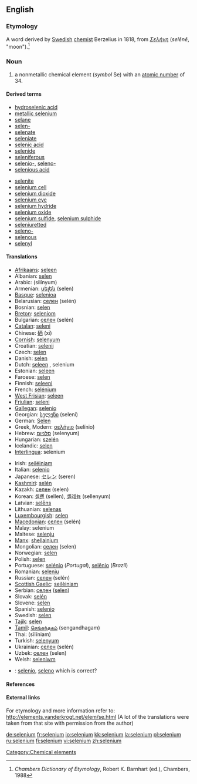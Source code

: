 ==English==

{{elements|Se|arsenic|As|bromine|Br}}

===Etymology===

A {{NL.}} word derived by [[Swedish]] [[chemist]] Berzelius in 1818, from {{Gr.}} ''[[Σελήνη]]'' (''selēnē'', "moon").<ref>''Chambers Dictionary of Etymology'', Robert K. Barnhart (ed.), Chambers, 1988</ref>

===Noun===
{{en-noun|-}}
{{wikipedia}}

# a nonmetallic chemical element (''symbol'' Se) with an [[atomic number]] of 34.

====Derived terms====
{{top2}}
* [[hydroselenic acid]]
* [[metallic selenium]]
* [[selane]]
* [[selen-]]
* [[selenate]]
* [[seleniate]]
* [[selenic acid]]
* [[selenide]]
* [[seleniferous]]
* [[selenio-]], [[seleno-]]
* [[selenious acid]]
{{mid2}}
* [[selenite]]
* [[selenium cell]]
* [[selenium dioxide]]
* [[selenium eye]]
* [[selenium hydride]]
* [[selenium oxide]]
* [[selenium sulfide]], [[selenium sulphide]]
* [[seleniuretted]]
* [[seleno-]]
* [[selenous]]
* [[selenyl]]
{{bottom}}

====Translations====
{{top}}
* [[Afrikaans]]: [[seleen]]
* Albanian: [[selen]]
* Arabic: {{Arab|[[سلينيوم]]}} (silínyum) {{m}}
* Armenian: [[սելեն]] (selen)
* [[Basque]]: [[selenioa]]
* Belarusian: [[селен]] (selén) {{m}}
* Bosnian: [[selen]]
* [[Breton]]: [[seleniom]]
* Bulgarian: [[селен]] (selén) {{m}}
* [[Catalan]]: [[seleni]]
* Chinese: [[硒]] (xī)
* [[Cornish]]: [[selenyum]]
* Croatian: [[selenij]]
* Czech: [[selen]]
* Danish: [[selen]]
* Dutch: [[seleen]] {{n}}, selenium {{n}}
* Estonian: [[seleen]]
* Faroese: [[selen]]
* Finnish: [[seleeni]]
* French: [[sélénium]] {{m}}
* [[West Frisian]]: [[seleen]]
* [[Friulian]]: [[seleni]]
* [[Gallegan]]: [[selenio]]
* Georgian: [[სელენი]] (seleni)
* German: [[Selen]] {{n}}
* Greek, Modern: [[σελήνιο]] (selínio) {{n}}
* Hebrew: [[סלניום]] (selenyum)
* Hungarian: [[szelén]]
* Icelandic: [[selen]]
* [[Interlingua]]: selenium
{{mid}}
* Irish: [[seiléiniam]]
* Italian: [[selenio]] {{m}}
* Japanese: [[セレン]] (seren)
* [[Kashmiri]]: [[selén]]
* Kazakh: [[селен]] (selen)
* Korean: [[셀렌]] (sellen), [[셀레늄]] (sellenyum)
* Latvian: [[selēns]]
* Lithuanian: [[selenas]]
* [[Luxembourgish]]: [[selen]]
* [[Macedonian]]: [[селен]] (selén) {{m}}
* Malay: selenium
* Maltese: [[selenju]]
* [[Manx]]: [[shellainium]]
* Mongolian: [[селен]] (selen)
* Norwegian: [[selen]]
* Polish: [[selen]] {{m}}
* Portuguese: [[selénio]] {{m}} (''Portugal''), [[selênio]] {{m}} (''Brazil'')
* Romanian: [[seleniu]] {{n}}
* Russian: [[селен]] (selén) {{m}}
* [[Scottish Gaelic]]: [[seilèiniam]]
* Serbian: [[селен]] ([[selen]]) {{m}}
* Slovak: [[selén]]
* Slovene: [[selen]]
* Spanish: [[selenio]] {{m}}
* Swedish: [[selen]]
* [[Tajik]]: [[selen]]
* [[Tamil]]: [[செங்கந்தகம்]] (sengandhagam)
* Thai: {{Thai|[[ซีลีเนียม]]}} (sīlīniam)
* Turkish: [[selenyum]]
* Ukrainian: [[селен]] (selén) {{m}}
* Uzbek: [[селен]] (selen)
* Welsh: [[seleniwm]]
{{bottom}}

{{checktrans}}

* {{ttbc|Esperanto}}: [[selenio]], [[seleno]] which is correct?

====References====
<references/>

====External links====
For etymology and more information refer to:
http://elements.vanderkrogt.net/elem/se.html
(A lot of the translations were taken from that site with permission from the author)

[[Category:Chemical elements]]

[[de:selenium]]
[[fr:selenium]]
[[io:selenium]]
[[kk:selenium]]
[[la:selenium]]
[[pl:selenium]]
[[ru:selenium]]
[[fi:selenium]]
[[vi:selenium]]
[[zh:selenium]]